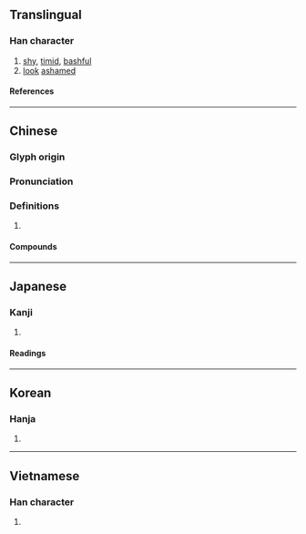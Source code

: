 {{character info}}
==Translingual==

===Han character===
{{Han char|rn=61|rad=心|as=05|sn=8|four=97011|canj=PSP|ids=⿰忄尼}}

# [[shy]], [[timid]], [[bashful]]
# [[look]] [[ashamed]]

====References====
{{Han ref|kx=0382.080|dkj=10481|dj=0711.040|hdz=42287.160|uh=6029}}

----

==Chinese==
{{zh-forms}}

===Glyph origin===
{{Han etym}}

===Pronunciation===
{{zh-pron
|m=ní
|c=nei4
|mc=y
|oc=y
|cat=
}}

===Definitions===
{{zh-hanzi}}

# {{rfdef|zh}}

====Compounds====
{{zh-der|忸忸怩怩|忸怩|忸怩作態}}

----

==Japanese==

===Kanji===
{{ja-kanji|grade=|rs=心05}}

# {{rfdef|ja|sort=心05}}

====Readings====
{{ja-readings
|goon=に
|kanon=じ<ぢ
|kun=はず
}}

----

==Korean==

===Hanja===
{{ko-hanja|hangeul=[[니]]>[[이]]|eumhun=|rv=ni>i|mr=ni>i|y=ni>i}}

# {{rfdef|ko|sort=心05}}

----

==Vietnamese==

===Han character===
{{vi-readings|rs=心05|reading=náy}}

# {{rfdef|vi|sort=心05}}